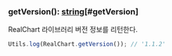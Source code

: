 ### getVersion(): [string](https://developer.mozilla.org/en-US/docs/Web/JavaScript/Reference/Global_Objects/String)[#getVersion]
RealChart 라이브러리 버전 정보를 리턴한다.

```js
Utils.log(RealChart.getVersion()); // '1.1.2'
```